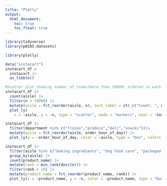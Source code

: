 ```yaml
---
title: "Plotly"
output: 
  html_document:
    toc: true
    toc_float: true
---
```

```r
library(tidyverse)
library(p8105.datasets)

library(plotly)
```

```r
data("instacart")
instacart_df = 
  instacart |> 
  as_tibble()
```


```r
#Scatter plot showing number of items(more than 10000) ordered in each aisle
instacart_df |> 
  count(aisle) |> 
  filter(n > 10000) |> 
  mutate(aisle = fct_reorder(aisle, n), text_label = str_c("Count: ", n)) |> 
  plot_ly(
    x = ~aisle, y = ~n, type = "scatter", mode = "markers", text = ~text_label, alpha = 0.5) 
```

```r
instacart_df |> 
  filter(department %in% c("frozen","produce","deli","snacks"))|>
  mutate(aisle = fct_reorder(aisle, order_hour_of_day)) |> 
  plot_ly(y = ~order_hour_of_day, color = ~aisle, type = "box", colors = "viridis")
```

```r
instacart_df |> 
  filter(aisle %in% c("baking ingredients", "dog food care", "packaged vegetables fruits")) |>
  group_by(aisle) |>
  count(product_name) |> 
  mutate(rank = min_rank(desc(n))) |> 
  filter(rank < 10) |> 
  mutate(product_name = fct_reorder(product_name, rank)) |> 
  plot_ly(x = ~product_name, y = ~n, color = ~product_name, type = "bar", colors = "viridis")
```


